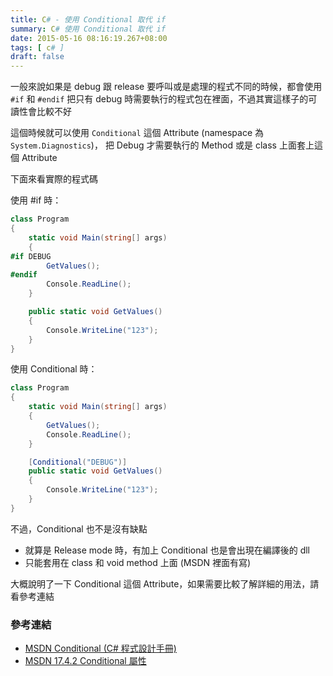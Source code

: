 ```yaml
---
title: C# - 使用 Conditional 取代 if
summary: C# 使用 Conditional 取代 if
date: 2015-05-16 08:16:19.267+08:00
tags: [ c# ]
draft: false
---
```


一般來說如果是 debug 跟 release 要呼叫或是處理的程式不同的時候，都會使用 `#if` 和 `#endif`
把只有 debug 時需要執行的程式包在裡面，不過其實這樣子的可讀性會比較不好

這個時候就可以使用 `Conditional` 這個 Attribute (namespace 為 `System.Diagnostics`)，
把 Debug 才需要執行的 Method 或是 class 上面套上這個 Attribute

下面來看實際的程式碼

使用 #if 時：

```csharp
class Program
{
    static void Main(string[] args)
    {
#if DEBUG
        GetValues();
#endif
        Console.ReadLine();
    }

    public static void GetValues()
    {
        Console.WriteLine("123");
    }
}
```

使用 Conditional 時：

```csharp
class Program
{
    static void Main(string[] args)
    {
        GetValues();
        Console.ReadLine();
    }

    [Conditional("DEBUG")]
    public static void GetValues()
    {
        Console.WriteLine("123");
    }
}
```

不過，Conditional 也不是沒有缺點

- 就算是 Release mode 時，有加上 Conditional 也是會出現在編譯後的 dll
- 只能套用在 class 和 void method 上面 (MSDN 裡面有寫)

大概說明了一下 Conditional 這個 Attribute，如果需要比較了解詳細的用法，請看參考連結

### 參考連結

- [MSDN Conditional (C# 程式設計手冊)](https://msdn.microsoft.com/zh-tw/library/4xssyw96.aspx)
- [MSDN 17.4.2 Conditional 屬性](https://msdn.microsoft.com/zh-tw/library/aa664622.aspx)
